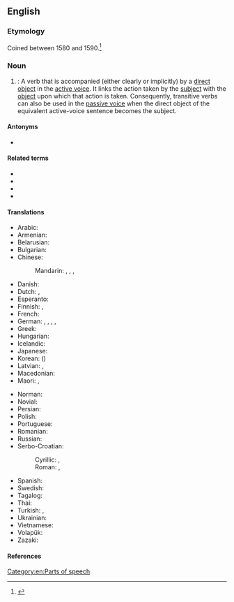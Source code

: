 {{also|transitive-verb}}
==English==
{{wikipedia}}

===Etymology===
Coined between 1580 and 1590.<ref>{{R:Dictionary.com}}</ref>

===Noun===
{{en-noun}}

# {{lb|en|grammar}}: A verb that is accompanied (either clearly or implicitly) by a [[direct object]] in the [[active voice]]. It links the action taken by the [[subject]] with the [[object]] upon which that action is taken. Consequently, transitive verbs can also be used in the [[passive voice]] when the direct object of the equivalent active-voice sentence becomes the subject.

====Antonyms====
* {{l|en|intransitive verb}}

====Related terms====
* {{l|en|monotransitive verb}}
* {{l|en|ditransitive verb}}
* {{l|en|intradirective verb}}
* {{l|en|labile verb}}

====Translations====
{{trans-top|a verb that is accompanied by a direct object}}
* Arabic: {{qualifier|indefinite}} {{t|ar|فِعْل مُتَعَدٍّ|m}}
* Armenian: {{t+|hy|անցողական բայ}}
* Belarusian: {{t|be|перахо́дны дзеясло́ў|m}}
* Bulgarian: {{t|bg|пре́хо́ден глаго́л|m|sc=Cyrl}}
* Chinese:
*: Mandarin: {{t+|cmn|及物動詞|sc=Hani}}, {{t+|cmn|及物动词|tr=jíwù dòngcí|sc=Hani}}, {{t+|cmn|他動詞|sc=Hani}}, {{t+|cmn|他动词|tr=tādòngcí|sc=Hani}}
* Danish: {{t|da|transitivt verbum|n}}
* Dutch: {{t+|nl|overgankelijk werkwoord|n}}, {{t+|nl|transitief werkwoord|n}}
* Esperanto: {{t|eo|transitiva verbo}}
* Finnish: {{t|fi|[[transitiivinen]] [[verbi]]}}, {{t+|fi|transitiiviverbi}}
* French: {{t+|fr|verbe transitif|m}}
* German: {{t+|de|transitives Verb|n}}, {{t|de|transitives Verbum}}, {{t|de|Transitivverb}}, {{t|de|Transitivum}}, {{t|de|Transitiv}}
* Greek: {{t|el|μεταβατικό ρήμα|n}}
* Hungarian: {{t+|hu|tárgyas ige}}
* Icelandic: {{t+|is|áhrifssögn|f}}
* Japanese: {{t+|ja|他動詞|tr=たどうし, tadōshi|sc=Jpan}}
* Korean: {{t+|ko|타동사}} ({{t+|ko|他動詞}})
* Latvian: {{t|lv|pārejošs darbības vārds|m}}, {{t|lv|transitīvs verbs|m}}
* Macedonian: {{t|mk|преоден глагол|m}}
* Maori: {{t|mi|kupumahi whiti}}, {{t|mi|tūmahi whiti}}
{{trans-mid}}
* Norman: {{t|nrf|vèrbe transitif|m}}
* Novial: {{t|nov|transitiv verbe}}
* Persian: {{t|fa|فعل متعدی|tr=fe'le mota'addi}}
* Polish: {{t+|pl|czasownik przechodni|m-in}}
* Portuguese: {{t|pt|[[verbo]] [[transitivo]]|m}}
* Romanian: {{t|ro|verb tranzitiv|n}}
* Russian: {{t+|ru|перехо́дный глаго́л|m}}
* Serbo-Croatian:
*: Cyrillic: {{t|sh|прелазни глагол|m}}, {{t|sh|пријелазни глагол|m}}
*: Roman: {{t|sh|prelazni glagol|m}}, {{t|sh|prijelazni glagol|m}}
* Spanish: {{t+|es|verbo transitivo|m}}
* Swedish: {{t+|sv|transitivt verb|n}}
* Tagalog: {{t|tl|pandiwang palipat}}
* Thai: {{t+|th|สกรรมกริยา}}
* Turkish: {{t+|tr|geçişli fiil}}, {{t+|tr|geçişli eylem}}
* Ukrainian: {{t|uk|перехідне́ дієсло́во|n}}
* Vietnamese: {{t|vi|ngoại động từ }}
* Volapük: {{t|vo|värb loveädik}}
* Zazaki: {{t|zza|fiilo ravêrdın}}
{{trans-bottom}}

====References====
<references/>

[[Category:en:Parts of speech]]